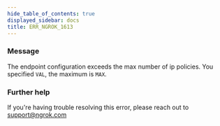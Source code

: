 ```yaml
---
hide_table_of_contents: true
displayed_sidebar: docs
title: ERR_NGROK_1613
---
```


### Message

The endpoint configuration exceeds the max number of ip policies. You specified `VAL`, the maximum is `MAX`.

### Further help

If you're having trouble resolving this error, please reach out to [support@ngrok.com](mailto:support@ngrok.com?subject=Help%20with%20ERR_NGROK_1613)
